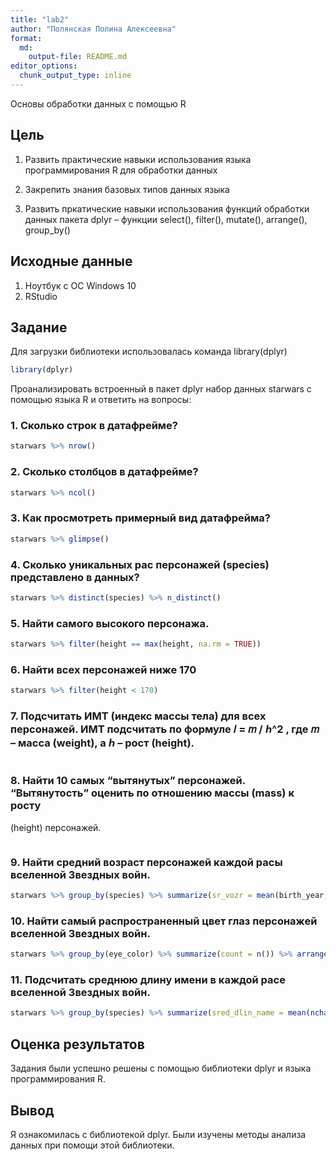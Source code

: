 ```yaml
---
title: "lab2"
author: "Полянская Полина Алексеевна"
format:   
  md:
    output-file: README.md
editor_options: 
  chunk_output_type: inline
---
```


Основы обработки данных с помощью R 

## Цель

1.  Развить практические навыки использования языка программирования R для обработки данных \n

2.  Закрепить знания базовых типов данных языка  \n

3.  Развить пркатические навыки использования функций обработки данных пакета dplyr – функции
select(), filter(), mutate(), arrange(), group_by()  \n

## Исходные данные

1.  Ноутбук с ОС Windows 10
2.  RStudio

## Задание

Для загрузки библиотеки использовалась команда library(dplyr)
```r
library(dplyr)
```


Проанализировать встроенный в пакет dplyr набор данных starwars с помощью языка R и ответить на вопросы:

### 1. Сколько строк в датафрейме?
```r
starwars %>% nrow()
```

### 2. Сколько столбцов в датафрейме?
```r
starwars %>% ncol()
```

### 3. Как просмотреть примерный вид датафрейма?
```r
starwars %>% glimpse()
```

### 4. Сколько уникальных рас персонажей (species) представлено в данных?
```r
starwars %>% distinct(species) %>% n_distinct()
```

### 5. Найти самого высокого персонажа.
```r
starwars %>% filter(height == max(height, na.rm = TRUE))
```

### 6. Найти всех персонажей ниже 170
```r
starwars %>% filter(height < 170)
```

### 7. Подсчитать ИМТ (индекс массы тела) для всех персонажей. ИМТ подсчитать по формуле 𝐼 = 𝑚 / ℎ^2 , где 𝑚 – масса (weight), а ℎ – рост (height).
```r

```

### 8. Найти 10 самых “вытянутых” персонажей. “Вытянутость” оценить по отношению массы (mass) к росту
(height) персонажей.
```r

```

### 9. Найти средний возраст персонажей каждой расы вселенной Звездных войн.
```r
starwars %>% group_by(species) %>% summarize(sr_vozr = mean(birth_year, na.rm = TRUE))
```

### 10. Найти самый распространенный цвет глаз персонажей вселенной Звездных войн.
```r
starwars %>% group_by(eye_color) %>% summarize(count = n()) %>% arrange(desc(count)) %>% head(1)
```

### 11. Подсчитать среднюю длину имени в каждой расе вселенной Звездных войн.
```r
starwars %>% group_by(species) %>% summarize(sred_dlin_name = mean(nchar(name), na.rm = TRUE)) 
```

## Оценка результатов

Задания были успешно решены с помощью библиотеки dplyr и языка программирования R. 

## Вывод

Я ознакомилась с библиотекой dplyr. Были изучены методы анализа данных при помощи этой библиотеки.